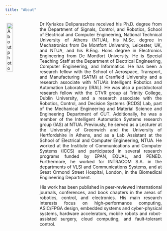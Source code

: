 ```yaml
---
title: "About"
---
```


<div style="text-align: justify">
<img alt="About photo" src="about_v1.jpg" style="float: left; margin: 5px; width: 20%;">
Dr Kyriakos Deliparaschos received his Ph.D. degree from the Department of Signals, Control, and Robotics, School of Electrical and Computer Engineering, National Technical University of Athens (NTUA), his M.Sc. degree in Mechatronics from De Montfort University, Leicester, UK, and NTUA, and his B.Eng. Hons degree in Electronics Engineering from De Montfort University. He is Special Teaching Staff at the Department of Electrical Engineering, Computer Engineering, and Informatics. He has been a research fellow with the School of Aerospace, Transport, and Manufacturing (SATM) at Cranfield University and a research associate with NTUA's Intelligent Robotics and Automation Laboratory (IRAL). He was also a postdoctoral research fellow with the CTVR group at Trinity College, Dublin University, and a research associate with the Robotics, Control, and Decision Systems (RCDS) Lab, part of the Mechanical Engineering and Material Science and Engineering Department of CUT. Additionally, he was a member of the Intelligent Automation Systems research group (IAS) at NTUA. Previously, he served as a Lecturer at the University of Greenwich and the University of Hertfordshire in Athens, and as a Lab Assistant at the School of Electrical and Computer Engineering, NTUA. He worked at the Institute of Communications and Computer Systems (ICCS) and participated in several research programs funded by EPAN, EQUAL, and PENED. Furthermore, he worked for INTRACOM S.A. in the departments of VLSI and Communications Systems, and at Great Ormond Street Hospital, London, in the Biomedical Engineering Department.

His work has been published in peer-reviewed international journals, conferences, and book chapters in the areas of robotics, control, and electronics. His main research interests focus on high-performance computing, ASIC/FPGA design, embedded systems and cyber-physical systems, hardware accelerators, mobile robots and robot-assisted surgery, cloud computing, and fault-tolerant control.
</div>
